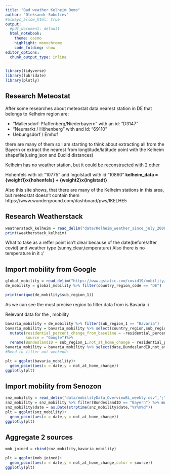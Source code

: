 ```yaml
---
title: "Bad weather Kelheim Demo"
author: "Oleksandr Soboliev"
#always_allow_html: true
output:
  #pdf_document: default
  html_notebook:
    theme: cosmo
    highlight: monochrome
    code_folding: show
editor_options: 
  chunk_output_type: inline
---
```

```r
library(tidyverse)
library(lubridate)
library(plotly)
```


## **Research Meteostat**
After some researches about meteostat data nearest station in DE that belongs to Kelheim region 
are:

* "Mallersdorf-Pfaffenberg/Niederbayern" with an id: "D3147"
* "Neumarkt / Höhenberg" with and id: "69110"
* Uebungsdorf / Emhof

there are many of them so I am starting to think about extracting all from the Bayern or extract the nearest from longtitude/latitude point with the Kelheim shapefile(using json and Euclid distances) 

[Kelheim has no weather station, but it could be reconstructed with 2 other](https://weatherspark.com/y/70370/Average-Weather-in-Kelheim-Germany-Year-Round)

Hohenfels with id: "10775" and Ingolstadt with id:"10860"
**kelheim_data = {weight1}x{hohenfels} + {weight2}x{inglstadt}**

Also this site shows, that there are many of the Kelheim stations in this area, but meteostat doesn't contain them
https://www.wunderground.com/dashboard/pws/IKELHE5



## **Research Weatherstack**

```r
weatherstack_kelheim = read_delim("data/Kelheim_weather_since_july_2008.csv",delim = ",")
print(weatherstack_kelheim)
```
What to take as a reffer point isn't clear because of the date(before/after covid) and weather type (sunny,clear,temperature)
Also there is no temperature in it :/

## **Import mobility from Google**
```r
global_mobility = read_delim("https://www.gstatic.com/covid19/mobility/Global_Mobility_Report.csv",",")
de_mobility = global_mobility %>% filter(country_region_code == "DE")
```

```r
print(unique(de_mobility$sub_region_1))

```
As we can see the most precise region to filter data from is Bavaria :/

Relevant data for the , mobility

```r
bavaria_mobility = de_mobility %>% filter(sub_region_1 == "Bavaria")
bavaria_mobility = bavaria_mobility %>% select(country_region,sub_region_1,date,residential_percent_change_from_baseline) %>%
  mutate(residential_percent_change_from_baseline = -residential_percent_change_from_baseline,
         source = "Google")%>%
  rename(BundeslandID = sub_region_1,not_at_home_change = residential_percent_change_from_baseline)
bavaria_mobility = bavaria_mobility %>% select(date,BundeslandID,not_at_home_change,source)
#Need to filter out weekends

plt = ggplot(bavaria_mobility)+
  geom_point(aes(x = date,y = not_at_home_change))
ggplotly(plt)
```
## **Import mobility from Senozon**

```r
snz_mobility = read_delim("data/mobilityData_OverviewBL_weekly.csv",";")
snz_mobility = snz_mobility %>% filter(BundeslandID == "Bayern") %>% mutate(source = "senozon") %>% select(-outOfHomeDuration) %>% rename(not_at_home_change = percentageChangeComparedToBeforeCorona)
snz_mobility$date = as.Date(strptime(snz_mobility$date,"%Y%m%d"))
plt = ggplot(snz_mobility)+
  geom_point(aes(x = date,y = not_at_home_change))
ggplotly(plt)
```



## **Aggregate 2 sources**

```r
mob_joined = rbind(snz_mobility,bavaria_mobility)

plt = ggplot(mob_joined)+
  geom_point(aes(x = date,y = not_at_home_change,color = source))
ggplotly(plt)

```